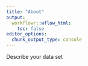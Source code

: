 ```yaml
---
title: "About"
output:
  workflowr::wflow_html:
    toc: false
editor_options:
  chunk_output_type: console
---
```


Describe your data set

